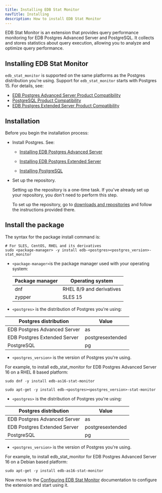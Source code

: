 ```yaml
---
title: Installing EDB Stat Monitor
navTitle: Installing
description: How to install EDB Stat Monitor
---
```


EDB Stat Monitor is an extension that provides query performance monitoring for EDB Postgres Advanced Server and PostgreSQL. It collects and stores statistics about query execution, allowing you to analyze and optimize query performance.

## Installing EDB Stat Monitor
`edb_stat_monitor` is supported on the same platforms as the Postgres distribution you're using. Support for `edb_stat_monitor` starts with Postgres 15. For details, see:

- [EDB Postgres Advanced Server Product Compatibility](https://www.enterprisedb.com/platform-compatibility#epas)
- [PostgreSQL Product Compatibility](https://www.enterprisedb.com/resources/platform-compatibility#pg)
- [EDB Postgres Extended Server Product Compatibility](https://www.enterprisedb.com/resources/platform-compatibility#epas_extended)

## Installation

Before you begin the installation process:

- Install Postgres. See: 

  - [Installing EDB Postgres Advanced Server](/epas/latest/installing/)

  - [Installing EDB Postgres Extended Server](/pge/latest/installing/)

  - [Installing PostgreSQL](https://www.postgresql.org/download/) 

- Set up the repository.

  Setting up the repository is a one-time task. If you've already set up your repository, you don't need to perform this step.

  To set up the repository, go to [downloads and repositories](/repos/getting_started/) and follow the instructions provided there.

## Install the package

The syntax for the package install command is:

<TabContainer>
<Tab title="For SLES, CentOS, RHEL and its derivatives">

```shell
# For SLES, CentOS, RHEL and its derivatives
sudo <package-manager> -y install edb-<postgres><postgres_version>-stat_monitor
```

- `<package-manager>`is the package manager used with your operating system:

  | Package manager |             Operating system     |
  | --------------- | -------------------------------- |
  | dnf             | RHEL 8/9 and derivatives         |
  | zypper          | SLES 15                          |


- `<postgres>` is the distribution of Postgres you're using:

 | Postgres distribution        | Value            |
 |------------------------------|------------------|
 | EDB Postgres Advanced Server | as               |
 | EDB Postgres Extended Server | postgresextended |
 | PostgreSQL                   | pg               |

- `<postgres_version>` is the version of Postgres you're using.

For example, to install edb_stat_monitor for EDB Postgres Advanced Server 16 on a RHEL 8 based platform:

```shell
sudo dnf -y install edb-as16-stat-monitor
```

</Tab>
<Tab title="For Debian and Ubuntu">

```shell
sudo apt-get -y install edb-<postgres><postgres_version>-stat-monitor
```


- `<postgres>` is the distribution of Postgres you're using:

 | Postgres distribution        | Value            |
 |------------------------------|------------------|
 | EDB Postgres Advanced Server | as               |
 | EDB Postgres Extended Server | postgresextended |
 | PostgreSQL                   | pg               |

- `<postgres_version>` is the version of Postgres you're using.

For example, to install edb_stat_monitor for EDB Postgres Advanced Server 16 on a Debian based platform:

```shell
sudo apt-get -y install edb-as16-stat-monitor
```

</Tab>
</TabContainer>

Now move to the [Configuring EDB Stat Monitor](configuring) documentation to configure the extension and start using it.
